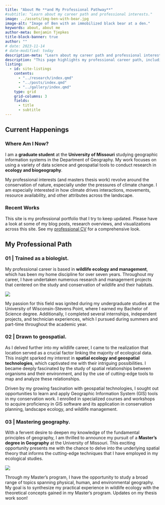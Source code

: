 ```yaml
---
title: "About Me **and My Professional Pathway**"
#subtitle: "Learn about my career path and professional interests."
image: ../assets/img-ben-with-bear.jpg
image-alt: "Image of Ben with an immobilized black bear at a den."
keywords: about, about me
author-meta: Benjamin Tjepkes
title-block-banner: true
author: ""
# date: 2023-11-14
# date-modified: today
description-meta: "Learn about my career path and professional interests."
description: "This page highlights my professional career path, including my **work across the broad scopes of ecology and geospatial**, as well as my higher education journey."
listing:
  - id: site-listings
    contents:
      - "../research/index.qmd"
      - "../posts/index.qmd"
      - "../gallery/index.qmd"
    type: grid
    grid-columns: 3
    fields: 
      - title
      - subtitle
---
```


<!-- ![](../assets/img-ben-work.png) -->

## Current Happenings

### Where Am I Now?

I am a **graduate student** at the **University of Missouri** studying geographic information systems in the Department of Geography. My work focuses on using a variety of data science and geospatial tools to conduct research in **ecology and biogeography**.

My professional interests (and masters thesis work) revolve around the conservation of nature, especially under the pressures of climate change. I am especially interested in how climate drives interactions, movements, resource availability, and other attributes across the landscape.


### Recent Works

This site is my professional portfolio that I try to keep updated. Please have a look at some of my blog posts, research overviews, and visualizations across this site. See my [professional CV](../curriculum-vitae/index.qmd) for a comprehensive look.

::: {#site-listings}

:::


## My Professional Path


### 01 | Trained as a biologist. {.intro-heading}

My professional career is based in **wildlife ecology and management**, which has been my home discipline for over seven years. Throughout my career, I have undertaken numerous research and management projects that centered on the study and conservation of wildlife and their habitats.

![](../assets/img-ben-work.png)

My passion for this field was ignited during my undergraduate studies at the University of Wisconsin-Stevens Point, where I earned my Bachelor of Science degree. Additionally, I completed several internships, independent projects, and technician experiences, which I pursued during summers and part-time throughout the academic year.


### 02 | Drawn to geospatial. {.intro-heading}

As I delved further into my wildlife career, I came to the realization that location served as a crucial factor linking the majority of ecological data. This insight sparked my interest in **spatial ecology and geospatial technologies**, which captivated me with their intriguing possibilities. I became deeply fascinated by the study of spatial relationships between organisms and their environment, and by the use of cutting-edge tools to map and analyze these relationships.

Driven by my growing fascination with geospatial technologies, I sought out opportunities to learn and apply Geographic Information System (GIS) tools in my conservation work. I enrolled in specialized courses and workshops to acquire proficiency in GIS software and its application in conservation planning, landscape ecology, and wildlife management.


### 03 | Mastering geography. {.intro-heading}

With a fervent desire to deepen my knowledge of the fundamental principles of geography, I am thrilled to announce my pursuit of a **Master's degree in Geography** at the University of Missouri. This exciting opportunity presents me with the chance to delve into the underlying spatial theory that informs the cutting-edge techniques that I have employed in my ecological studies.

![](../assets/LinkedInCover_version4.jpg)

Through my Master's program, I have the opportunity to study a broad range of topics spanning physical, human, and environmental geography. My goal is to synthesize my practical experience in wildlife ecology with the theoretical concepts gained in my Master's program. Updates on my thesis work soon!
